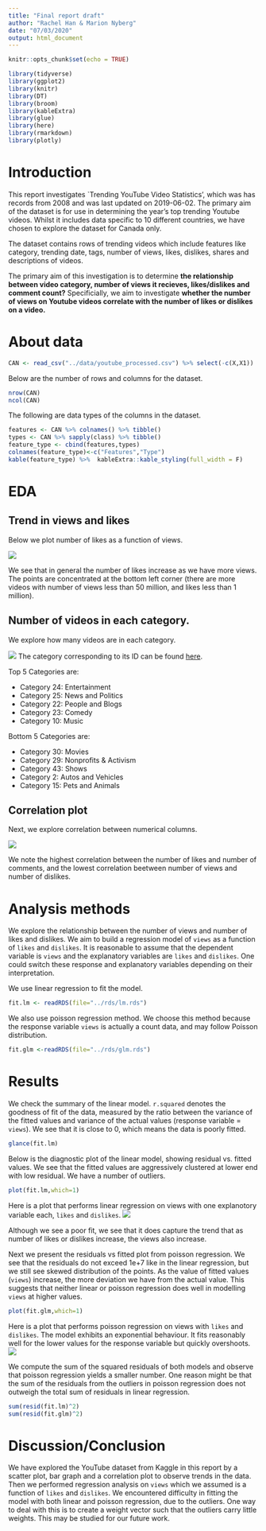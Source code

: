 ```yaml
---
title: "Final report draft"
author: "Rachel Han & Marion Nyberg"
date: "07/03/2020"
output: html_document
---
```


```r
knitr::opts_chunk$set(echo = TRUE)
```

```r
library(tidyverse)
library(ggplot2)
library(knitr)
library(DT)
library(broom)
library(kableExtra)
library(glue)
library(here)
library(rmarkdown)
library(plotly)
```

# Introduction
This report investigates `Trending YouTube Video Statistics’, which was has records from 2008 and was last updated on 2019-06-02. The primary aim of the dataset is for use in determining the year’s top trending Youtube videos. Whilst it includes data specific to 10 different countries, we have chosen to explore the dataset for Canada only.

The dataset contains rows of trending videos which include features like category, trending date, tags, number of views, likes, dislikes, shares and descriptions of videos. 

The primary aim of this investigation is to determine **the relationship between video category, number of views it recieves, likes/dislikes and comment count?** Specificially, we aim to investigate **whether the number of views on Youtube videos correlate with the number of likes or dislikes on a video.**

# About data

```r
CAN <- read_csv("../data/youtube_processed.csv") %>% select(-c(X,X1))
```

Below are the number of rows and columns for the dataset.
```r
nrow(CAN) 
ncol(CAN)
```

The following are data types of the columns in the dataset.

```r
features <- CAN %>% colnames() %>% tibble()
types <- CAN %>% sapply(class) %>% tibble()
feature_type <- cbind(features,types)
colnames(feature_type)<-c("Features","Type")
kable(feature_type) %>%  kableExtra::kable_styling(full_width = F)
```

# EDA

## Trend in views and likes
Below we plot number of likes as a function of views.

![](../images/views_likes.png)

We see that in general the number of likes increase as we have more views. The points are concentrated at the bottom left corner (there are more videos with number of views less than 50 million, and likes less than 1 million). 

## Number of videos in each category.
We explore how many videos are in each category.

![](../images/num_vids_category.png)
The category corresponding to its ID can be found [here]( https://developers.google.com/youtube/v3/docs/videoCategories/list ). 

Top 5 Categories are:

- Category 24: Entertainment
- Category 25: News and Politics
- Category 22: People and Blogs
- Category 23: Comedy
- Category 10: Music

Bottom 5 Categories are:

- Category 30: Movies
- Category 29: Nonprofits & Activism
- Category 43: Shows
- Category 2: Autos and Vehicles
- Category 15: Pets and Animals


## Correlation plot

Next, we explore correlation between numerical columns.

![](../images/corr_plot.png)

We note the highest correlation between the number of likes and number of comments, and the lowest correlation beetween number of views and number of dislikes. 


# Analysis methods

We explore the relationship between the number of views and number of likes and dislikes. We aim to build a regression model of `views` as a function of `likes` and `dislikes`. It is reasonable to assume that the dependent variable is `views` and the explanatory variables are `likes` and `dislikes`. One could switch these response and explanatory variables depending on their interpretation.

We use linear regression to fit the model.  

```r
fit.lm <- readRDS(file="../rds/lm.rds")
```

We also use poisson regression method. We choose this method because the response variable `views` is actually a count data, and may follow Poisson distribution.

```r
fit.glm <-readRDS(file="../rds/glm.rds")
```

# Results

We check the summary of the linear model. `r.squared` denotes the goodness of fit of the data, measured by the ratio between the variance of the fitted values and variance of the actual values (response variable = `views`). We see that it is close to 0, which means the data is poorly fitted.
```r
glance(fit.lm)
```


Below is the diagnostic plot of the linear model, showing residual vs. fitted values. We see that the fitted values are aggressively clustered at lower end with low residual. We have a number of outliers.
```r
plot(fit.lm,which=1)
```

Here is a plot that performs linear regression on views with one explanotory variable each, `likes` and `dislikes`.
![](../images/lm_status_views.png)

Although we see a poor fit, we see that it does capture the trend that as number of likes or dislikes increase, the views also increase.

Next we present the residuals vs fitted plot from poisson regression. We see that the residuals do not exceed 1e+7 like in the linear regression, but we still see skewed distribution of the points. As the value of fitted values (`views`) increase, the more deviation we have from the actual value. This suggests that neither linear or poisson regression does well in modelling `views` at higher values.

```r
plot(fit.glm,which=1)
```

Here is a plot that performs poisson regression on views with `likes` and `dislikes`. The model exhibits an exponential behaviour. It fits reasonably well for the lower values for the response variable but quickly overshoots.
![](../images/pois_status_views.png)

We compute the sum of the squared residuals of both models and observe that poisson regression yields a smaller number. One reason might be that the sum of the residuals from the outliers in poisson regression does not outweigh the total sum of residuals in linear regression.
```r
sum(resid(fit.lm)^2)
sum(resid(fit.glm)^2)
```


# Discussion/Conclusion

We have explored the YouTube dataset from Kaggle in this report by a scatter plot, bar graph and a correlation plot to observe trends in the data. Then we performed regression analysis on `views` which we assumed is a function of `likes` and `dislikes`. We encountered difficulty in fitting the model with both linear and poisson regression, due to the outliers. One way to deal with this is to create a weight vector such that the outliers carry little weights. This may be studied for our future work.
